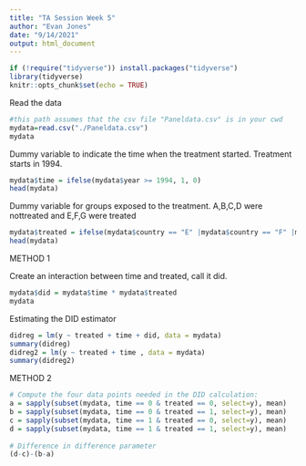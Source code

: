 ```yaml
---
title: "TA Session Week 5"
author: "Evan Jones"
date: "9/14/2021"
output: html_document
---
```


```r
if (!require("tidyverse")) install.packages("tidyverse")
library(tidyverse)
knitr::opts_chunk$set(echo = TRUE)

```


Read the data
```r
#this path assumes that the csv file "Paneldata.csv" is in your cwd
mydata=read.csv("./Paneldata.csv")
mydata

```

Dummy variable to indicate the time when the treatment started. 
Treatment starts in 1994. 
```r
mydata$time = ifelse(mydata$year >= 1994, 1, 0)
head(mydata)
```
Dummy variable for groups exposed to the treatment. A,B,C,D were nottreated and E,F,G were treated
```r
mydata$treated = ifelse(mydata$country == "E" |mydata$country == "F" |mydata$country == "G", 1, 0)
head(mydata)
```
METHOD 1

Create an interaction between time and treated, call it did. 
```r
mydata$did = mydata$time * mydata$treated
mydata
```

Estimating the DID estimator
```r
didreg = lm(y ~ treated + time + did, data = mydata)
summary(didreg)
didreg2 = lm(y ~ treated + time , data = mydata)
summary(didreg2)
```
METHOD 2

```R
# Compute the four data points needed in the DID calculation:
a = sapply(subset(mydata, time == 0 & treated == 0, select=y), mean)
b = sapply(subset(mydata, time == 0 & treated == 1, select=y), mean)
c = sapply(subset(mydata, time == 1 & treated == 0, select=y), mean)
d = sapply(subset(mydata, time == 1 & treated == 1, select=y), mean)
 
# Difference in difference parameter
(d-c)-(b-a)

```




